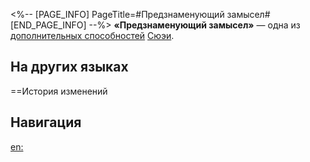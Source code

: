 <%-- [PAGE_INFO]
PageTitle=#Предзнаменующий замысел#
[END_PAGE_INFO] --%>
{{Навык Инфобокс
|Название         = Предзнаменующий замысел
|Изображение      = След Предзнаменующий замысел.png
|Персонаж         = Сюэи
|Тип              = Доп. способность
|Возвышение       = 2
|Длительность     = 
|Описание         = Наносимый урон повышается на 100% от эффекта пробития персонажа до макс. 240%.
|Свойство1        = 
|Масштабирование1 = 
}}
'''«Предзнаменующий замысел»''' — одна из [[дополнительная способность|дополнительных способностей]] [[Сюэи]].

==На других языках==
{{На других языках
|en   = Clairvoyant Loom
|zhs  = 预兆机杼
|zht  = 預兆機杼
|ja   = {{Rubi|予兆|よちょう}}の{{Rubi|絡繰|からく}}り
|ko   = 예지 장치
|es   = Telar clarividente
|fr   = Présage clairvoyant
|ru   = Предзнаменующий замысел
|th   = Clairvoyant Loom
|vi   = Khung Dệt Điềm Báo
|de   = Webstuhl der Vorsehung
|id   = Clairvoyant Loom
|pt   = Tear Clarividente
}}

==История изменений
{{История изменений|3.5}}

==Навигация==
{{Навык Навбокс|Сюэи}}

[[en:]]